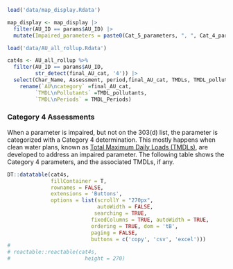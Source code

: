 ```r



load('data/map_display.Rdata')

map_display <- map_display |> 
  filter(AU_ID == params$AU_ID) |> 
  mutate(Impaired_parameters = paste0(Cat_5_parameters, ", ", Cat_4_parameters))

load('data/AU_all_rollup.Rdata')

cat4s <- AU_all_rollup %>%
  filter(AU_ID == params$AU_ID,
         str_detect(final_AU_cat, '4')) |> 
  select(Char_Name, Assessment, period,final_AU_cat, TMDLs, TMDL_pollutants, TMDL_Periods) |> 
    rename(`AU\ncategory` =final_AU_cat,
         `TMDL\nPollutants` =TMDL_pollutants,
         `TMDL\nPeriods` = TMDL_Periods)

```

### Category 4 Assessments

When a parameter is impaired, but not on the 303(d) list, the parameter is categorized with a Category 4 determination. This mostly happens when clean water plans, known as [Total Maximum Daily Loads (TMDLs)](https://www.oregon.gov/deq/wq/tmdls/pages/default.aspx), are developed to address an impaired parameter. The following table shows the Category 4 parameters, and the associated TMDLs, if any.

```r

DT::datatable(cat4s,
              fillContainer = T,
              rownames = FALSE,
              extensions = 'Buttons',
              options = list(scrollY = "270px",
                             autoWidth = FALSE,
                            searching = TRUE,
                           fixedColumns = TRUE, autoWidth = TRUE,
                           ordering = TRUE, dom = 'tB',
                           paging = FALSE,
                           buttons = c('copy', 'csv', 'excel')))
# 
# reactable::reactable(cat4s,
#                        height = 270)
```

